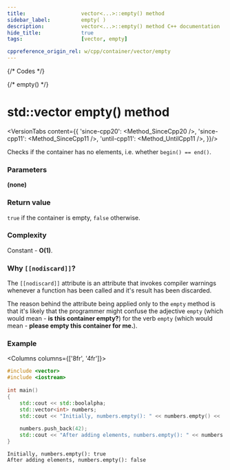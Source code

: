 ```yaml
---
title:					vector<...>::empty() method
sidebar_label:			empty( )
description:			vector<...>::empty() method C++ documentation
hide_title:				true
tags:					[vector, empty]

cppreference_origin_rel: w/cpp/container/vector/empty
---
```



{/* Codes */}

{/* empty() */}

# std::vector empty() method

<VersionTabs content={{
	'since-cpp20': <Method_SinceCpp20 />,
	'since-cpp11': <Method_SinceCpp11 />,
	'until-cpp11': <Method_UntilCpp11 />,
}}/>


Checks if the container has no elements, i.e. whether `begin() == end()`.

### Parameters

**(none)**

### Return value

`true` if the container is empty, `false` otherwise.

### Complexity

Constant - **O(1)**.

### Why `[[nodiscard]]`?

The `[[nodiscard]]` attribute is an attribute that invokes compiler warnings whenever
a function has been called and it's result has been discarded.

The reason behind the attribute being applied only to the `empty` method is that
it's likely that the programmer might confuse the adjective `empty` (which would mean - **is this container empty?**)
for the verb `empty` (which would mean - **please empty this container for me.**).

### Example

<Columns columns={['8fr', '4fr']}>
<div>

```cpp title='Main.cpp' showLineNumbers
#include <vector>
#include <iostream>
 
int main()
{
    std::cout << std::boolalpha;
    std::vector<int> numbers;
    std::cout << "Initially, numbers.empty(): " << numbers.empty() << '\n';
 
    numbers.push_back(42);
    std::cout << "After adding elements, numbers.empty(): " << numbers.empty() << '\n';
}
```

</div>
<div>

```plaintext title="Output"
Initially, numbers.empty(): true
After adding elements, numbers.empty(): false
```

</div>
</Columns>
